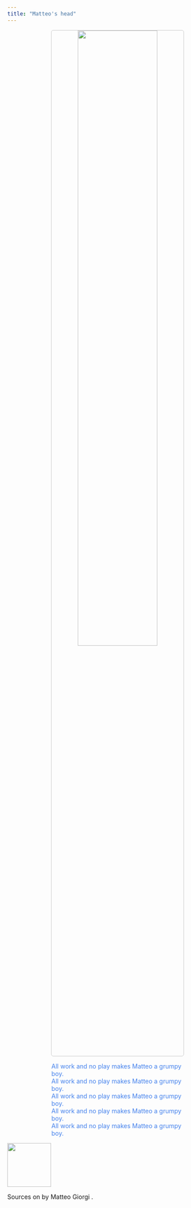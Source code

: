```yaml
---
title: "Matteo's head"
---
```









<p align="center">
  <img width="60%" style="border:1px solid #CCCCCC; border-radius: 5px; margin-top:0%" src="assets/jack.png"/>
</p>

<div class="boxed"; style="color:#4582EC; margin-top:5px; margin-left:20%; margin-right:20%">
All work and no play makes Matteo a grumpy boy.</br>
All work and no play makes Matteo a grumpy boy.</br>
All work and no play makes Matteo a grumpy boy.</br>
All work and no play makes Matteo a grumpy boy.</br>
All work and no play makes Matteo a grumpy boy.</br>
</div>

<div class="footer">
  <p><img width=100 src="assets/alien.gif"/></p>
  <p>Sources on <a href="https://github.com/MatteoGiorgi/matteogiorgi.github.io"><i class="fab fa-github"></i></a> by Matteo Giorgi <i class="fab fa-creative-commons-sa"></i>.</p>
</div>
